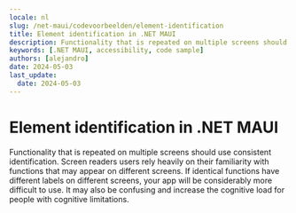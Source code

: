 ```yaml
---
locale: nl
slug: /net-maui/codevoorbeelden/element-identification
title: Element identification in .NET MAUI
description: Functionality that is repeated on multiple screens should use consistent identification.
keywords: [.NET MAUI, accessibility, code sample]
authors: [alejandro]
date: 2024-05-03
last_update:
  date: 2024-05-03
---
```


# Element identification in .NET MAUI

Functionality that is repeated on multiple screens should use consistent identification. Screen readers users rely heavily on their familiarity with functions that may appear on different screens. If identical functions have different labels on different screens, your app will be considerably more difficult to use. It may also be confusing and increase the cognitive load for people with cognitive limitations.

<CodeSample id="element-identification" platform="net-maui" locale="en"/>
